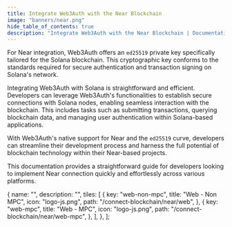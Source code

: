 ```yaml
---
title: Integrate Web3Auth with the Near Blockchain
image: "banners/near.png"
hide_table_of_contents: true
description: "Integrate Web3Auth with the Near Blockchain | Documentation - Web3Auth"
---
```



For Near integration, Web3Auth offers an `ed25519` private key specifically tailored for the Solana
blockchain. This cryptographic key conforms to the standards required for secure authentication and
transaction signing on Solana's network.

Integrating Web3Auth with Solana is straightforward and efficient. Developers can leverage
Web3Auth's functionalities to establish secure connections with Solana nodes, enabling seamless
interaction with the blockchain. This includes tasks such as submitting transactions, querying
blockchain data, and managing user authentication within Solana-based applications.

With Web3Auth's native support for Near and the `ed25519` curve, developers can streamline their
development process and harness the full potential of blockchain technology within their Near-based
projects.

This documentation provides a straightforward guide for developers looking to implement Near
connection quickly and effortlessly across various platforms.

  {
    name: "",
    description: "",
    tiles: [
      {
        key: "web-non-mpc",
        title: "Web - Non MPC",
        icon: "logo-js.png",
        path: "/connect-blockchain/near/web",
      },
      {
        key: "web-mpc",
        title: "Web - MPC",
        icon: "logo-js.png",
        path: "/connect-blockchain/near/web-mpc",
      },
    ],
  },
];

<Tiles tileGroups={Solana} />
